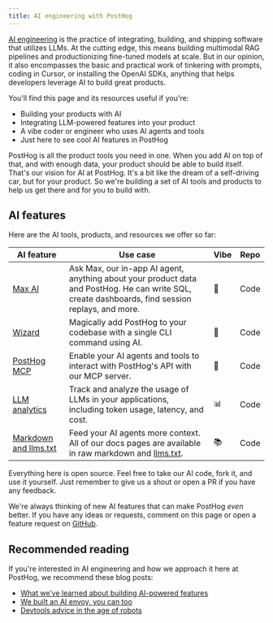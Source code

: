 ```yaml
---
title: AI engineering with PostHog
---
```



[AI engineering](https://www.latent.space/p/ai-engineer) is the practice of integrating, building, and shipping software that utilizes LLMs. At the cutting edge, this means building multimodal RAG pipelines and productionizing fine-tuned models at scale. But in our  opinion, it also encompasses the basic and practical work of tinkering with prompts, coding in Cursor, or installing the OpenAI SDKs, anything that helps developers leverage AI to build great products.

You'll find this page and its resources useful if you're:

- Building your products with AI 
- Integrating LLM-powered features into your product
- A vibe coder or engineer who uses AI agents and tools
- Just here to see cool AI features in PostHog

PostHog is all the product tools you need in one. When you add AI on top of that, and with enough data, your product should be able to build itself. That's our vision for AI at PostHog. It's a bit like the dream of a self-driving car, but for your product. So we're building a set of AI tools and products to help us get there and for you to build with.

## AI features

Here are the AI tools, products, and resources we offer so far:

| AI feature | Use case | Vibe | Repo |
|------------|-------------|------|------|
| [Max AI](/docs/max-ai) | Ask Max, our in-app AI agent, anything about your product data and PostHog. He can write SQL, create dashboards, find session replays, and more. | 🤖 | <Link to="https://github.com/PostHog/posthog/tree/master/ee/hogai" external>Code</Link> |
| [Wizard](/docs/ai-engineering/wizard) | Magically add PostHog to your codebase with a single CLI command using AI. | 🧙 | <Link to="https://github.com/PostHog/wizard" external>Code</Link> |
| [PostHog MCP](/docs/model-context-protocol) | Enable your AI agents and tools to interact with PostHog's API with our MCP server.  | 🧰 | <Link to="https://github.com/PostHog/mcp" external>Code</Link> |
| [LLM analytics](/docs/llm-analytics) | Track and analyze the usage of LLMs in your applications, including token usage, latency, and cost. | 📊 | <Link to="https://github.com/PostHog/posthog/tree/afb5f4f8bbb39c74c2dd4598523246d9b7fcd160/products/llm_observability" external>Code</Link> |
| [Markdown and llms.txt](/docs/ai-engineering/markdown-llms-txt) | Feed your AI agents more context. All of our docs pages are available in raw markdown and [llms.txt](https://posthog.com/llms.txt). | 📚 | <Link to="https://github.com/PostHog/posthog.com/blob/master/gatsby/rawMarkdownUtils.ts" external>Code</Link> |

Everything here is open source. Feel free to take our AI code, fork it, and use it yourself. Just remember to give us a shout or open a PR if you have any feedback.

<CalloutBox icon="IconLightBulb" title="Have ideas?" type="fyi">

We're always thinking of new AI features that can make PostHog *even* better. If you have any ideas or requests, comment on this page or open a feature request on [GitHub](https://github.com/PostHog/posthog/issues/new?template=feature_request.yml).

</CalloutBox>

## Recommended reading 

If you're interested in AI engineering and how we approach it here at PostHog, we recommend these blog posts:

- [What we’ve learned about building AI-powered features](https://newsletter.posthog.com/p/what-weve-learned-about-building)
- [We built an AI envoy, you can too](/blog/envoy-wizard-llm-agent)
- [Devtools advice in the age of robots](/blog/devtools-advice-agent-llm)
